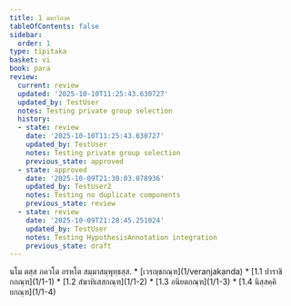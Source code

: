 ```yaml
---
title: 1 มหาวิภงฺค
tableOfContents: false
sidebar:
  order: 1
type: tipitaka
basket: vi
book: para
review:
  current: review
  updated: '2025-10-10T11:25:43.630727'
  updated_by: TestUser
  notes: Testing private group selection
  history:
  - state: review
    date: '2025-10-10T11:25:43.630727'
    updated_by: TestUser
    notes: Testing private group selection
    previous_state: approved
  - state: approved
    date: '2025-10-09T21:30:03.078936'
    updated_by: TestUser2
    notes: Testing no duplicate components
    previous_state: review
  - state: review
    date: '2025-10-09T21:28:45.251024'
    updated_by: TestUser
    notes: Testing HypothesisAnnotation integration
    previous_state: draft
---
```



<DynamicBreadcrumb />


<ReviewStatus review={frontmatter.review} showDetails={true} />

<HypothesisAnnotation frontmatter={frontmatter} />

<Paragraph number="1" type="center" book="para">
นโม ตสฺส ภควโต อรหโต สมฺมาสมฺพุทฺธสฺส.

</Paragraph>

<TableOfContents book="para" section="1">
* [เวรญฺชกณฺฑ](1/veranjakanda)
* [1.1 ปาราชิกกณฺฑ](1/1-1)
* [1.2 สํฆาทิเสสกณฺฑ](1/1-2)
* [1.3 อนิยตกณฺฑ](1/1-3)
* [1.4 นิสฺสคฺคิยกณฺฑ](1/1-4)
</TableOfContents>